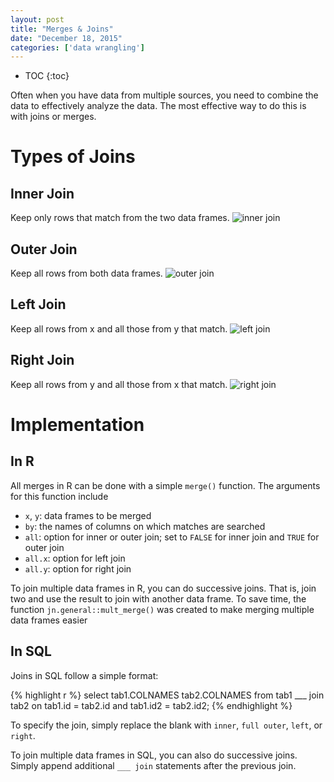 ```yaml
---
layout: post
title: "Merges & Joins"
date: "December 18, 2015"
categories: ['data wrangling']
---
```


* TOC
{:toc}

Often when you have data from multiple sources, you need to combine the data to effectively analyze the data. The most effective way to do this is with joins or merges. 

# Types of Joins

## Inner Join
Keep only rows that match from the two data frames.
![inner join](http://jnguyen92.github.io/nhuyhoa/figure/images/inner_join.png)

## Outer Join
Keep all rows from both data frames.
![outer join](http://jnguyen92.github.io/nhuyhoa/figure/images/outer_join.png)

## Left Join
Keep all rows from x and all those from y that match.
![left join](http://jnguyen92.github.io/nhuyhoa/figure/images/left_join.png)

## Right Join
Keep all rows from y and all those from x that match.
![right join](http://jnguyen92.github.io/nhuyhoa/figure/images/right_join.png)

# Implementation 

## In R
All merges in R can be done with a simple `merge()` function. The arguments for this function include

* `x`, `y`: data frames to be merged
* `by`: the names of columns on which matches are searched
* `all`: option for inner or outer join; set to `FALSE` for inner join and `TRUE` for outer join
* `all.x`: option for left join
* `all.y`: option for right join

To join multiple data frames in R, you can do successive joins. That is, join two and use the result to join with another data frame. To save time, the function `jn.general::mult_merge()` was created to make merging multiple data frames easier

## In SQL
Joins in SQL follow a simple format:

{% highlight r %}
select tab1.COLNAMES tab2.COLNAMES
from tab1
___ join tab2
on tab1.id = tab2.id and tab1.id2 = tab2.id2;
{% endhighlight %}

To specify the join, simply replace the blank with `inner`, `full outer`, `left`, or `right`. 

To join multiple data frames in SQL, you can also do successive joins. Simply append additional `___ join` statements after the previous join.